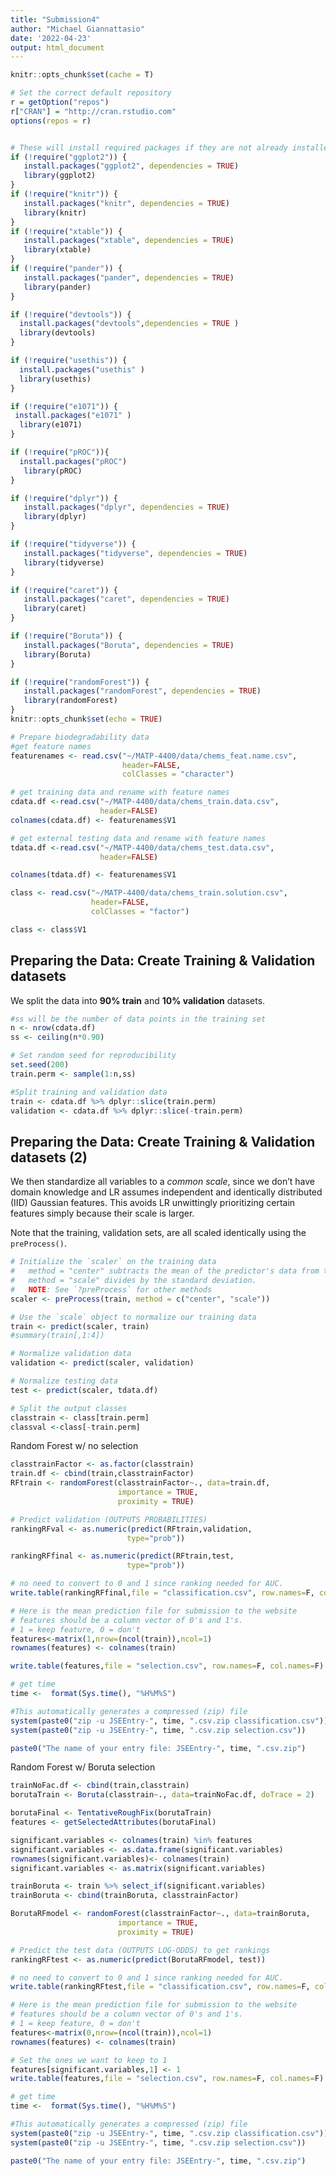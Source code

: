 ```yaml
---
title: "Submission4"
author: "Michael Giannattasio"
date: '2022-04-23'
output: html_document
---
```


```r
knitr::opts_chunk$set(cache = T)

# Set the correct default repository
r = getOption("repos")
r["CRAN"] = "http://cran.rstudio.com"
options(repos = r)


# These will install required packages if they are not already installed
if (!require("ggplot2")) {
   install.packages("ggplot2", dependencies = TRUE)
   library(ggplot2)
}
if (!require("knitr")) {
   install.packages("knitr", dependencies = TRUE)
   library(knitr)
}
if (!require("xtable")) {
   install.packages("xtable", dependencies = TRUE)
   library(xtable)
}
if (!require("pander")) {
   install.packages("pander", dependencies = TRUE)
   library(pander)
}

if (!require("devtools")) {
  install.packages("devtools",dependencies = TRUE ) 
  library(devtools)
}

if (!require("usethis")) {
  install.packages("usethis" ) 
  library(usethis)
}

if (!require("e1071")) {
 install.packages("e1071" ) 
  library(e1071)
}

if (!require("pROC")){
  install.packages("pROC")
   library(pROC)
} 

if (!require("dplyr")) {
   install.packages("dplyr", dependencies = TRUE)
   library(dplyr)
}

if (!require("tidyverse")) {
   install.packages("tidyverse", dependencies = TRUE)
   library(tidyverse)
}

if (!require("caret")) {
   install.packages("caret", dependencies = TRUE)
   library(caret)
}

if (!require("Boruta")) {
   install.packages("Boruta", dependencies = TRUE)
   library(Boruta)
}

if (!require("randomForest")) {
   install.packages("randomForest", dependencies = TRUE)
   library(randomForest)
}
knitr::opts_chunk$set(echo = TRUE)
```


```r
# Prepare biodegradability data 
#get feature names 
featurenames <- read.csv("~/MATP-4400/data/chems_feat.name.csv",
                         header=FALSE, 
                         colClasses = "character")

# get training data and rename with feature names
cdata.df <-read.csv("~/MATP-4400/data/chems_train.data.csv",
                    header=FALSE)
colnames(cdata.df) <- featurenames$V1

# get external testing data and rename with feature names
tdata.df <-read.csv("~/MATP-4400/data/chems_test.data.csv",
                    header=FALSE) 

colnames(tdata.df) <- featurenames$V1

class <- read.csv("~/MATP-4400/data/chems_train.solution.csv",
                  header=FALSE, 
                  colClasses = "factor") 

class <- class$V1
```

## Preparing the Data: Create Training & Validation datasets

We split the data into **90% train** and **10% validation** datasets.

\tiny
```r
#ss will be the number of data points in the training set
n <- nrow(cdata.df)
ss <- ceiling(n*0.90)

# Set random seed for reproducibility
set.seed(200)
train.perm <- sample(1:n,ss)

#Split training and validation data
train <- cdata.df %>% dplyr::slice(train.perm) 
validation <- cdata.df %>% dplyr::slice(-train.perm) 
```

## Preparing the Data: Create Training & Validation datasets (2)

We then standardize all variables to a _common scale_, since we don't have domain knowledge and LR assumes independent and identically distributed (IID) Gaussian features. This avoids LR unwittingly prioritizing certain features simply because their scale is larger.  

Note that the training, validation sets, are all scaled identically using the `preProcess()`.

\tiny
```r
# Initialize the `scaler` on the training data
#   method = "center" subtracts the mean of the predictor's data from the predictor values
#   method = "scale" divides by the standard deviation.
#   NOTE: See `?preProcess` for other methods
scaler <- preProcess(train, method = c("center", "scale")) 

# Use the `scale` object to normalize our training data
train <- predict(scaler, train) 
#summary(train[,1:4])

# Normalize validation data
validation <- predict(scaler, validation) 

# Normalize testing data
test <- predict(scaler, tdata.df) 

# Split the output classes
classtrain <- class[train.perm]
classval <-class[-train.perm]
```

Random Forest w/ no selection
```r
classtrainFactor <- as.factor(classtrain)
train.df <- cbind(train,classtrainFactor)
RFtrain <- randomForest(classtrainFactor~., data=train.df, 
                        importance = TRUE,
                        proximity = TRUE)

# Predict validation (OUTPUTS PROBABILITIES)
rankingRFval <- as.numeric(predict(RFtrain,validation,
                          type="prob"))

rankingRFfinal <- as.numeric(predict(RFtrain,test,
                          type="prob"))
```

```r
# no need to convert to 0 and 1 since ranking needed for AUC.
write.table(rankingRFfinal,file = "classification.csv", row.names=F, col.names=F)
```

\tiny
```r
# Here is the mean prediction file for submission to the website 
# features should be a column vector of 0's and 1's. 
# 1 = keep feature, 0 = don't
features<-matrix(1,nrow=(ncol(train)),ncol=1)
rownames(features) <- colnames(train)

write.table(features,file = "selection.csv", row.names=F, col.names=F)
```

\tiny
```r
# get time
time <-  format(Sys.time(), "%H%M%S")

#This automatically generates a compressed (zip) file 
system(paste0("zip -u JSEEntry-", time, ".csv.zip classification.csv"))
system(paste0("zip -u JSEEntry-", time, ".csv.zip selection.csv"))

paste0("The name of your entry file: JSEEntry-", time, ".csv.zip")
```

Random Forest w/ Boruta selection
```r
trainNoFac.df <- cbind(train,classtrain)
borutaTrain <- Boruta(classtrain~., data=trainNoFac.df, doTrace = 2)

borutaFinal <- TentativeRoughFix(borutaTrain)
features <- getSelectedAttributes(borutaFinal)

significant.variables <- colnames(train) %in% features
significant.variables <- as.data.frame(significant.variables)
rownames(significant.variables)<- colnames(train)
significant.variables <- as.matrix(significant.variables)
```

```r
trainBoruta <- train %>% select_if(significant.variables)
trainBoruta <- cbind(trainBoruta, classtrainFactor)

BorutaRFmodel <- randomForest(classtrainFactor~., data=trainBoruta, 
                        importance = TRUE,
                        proximity = TRUE)
```

\tiny
```r
# Predict the test data (OUTPUTS LOG-ODDS) to get rankings
rankingRFtest <- as.numeric(predict(BorutaRFmodel, test))

# no need to convert to 0 and 1 since ranking needed for AUC.
write.table(rankingRFtest,file = "classification.csv", row.names=F, col.names=F)
```

\tiny
```r
# Here is the mean prediction file for submission to the website 
# features should be a column vector of 0's and 1's. 
# 1 = keep feature, 0 = don't
features<-matrix(0,nrow=(ncol(train)),ncol=1)
rownames(features) <- colnames(train)

# Set the ones we want to keep to 1
features[significant.variables,1] <- 1
write.table(features,file = "selection.csv", row.names=F, col.names=F)
```

\tiny
```r
# get time
time <-  format(Sys.time(), "%H%M%S")

#This automatically generates a compressed (zip) file 
system(paste0("zip -u JSEEntry-", time, ".csv.zip classification.csv"))
system(paste0("zip -u JSEEntry-", time, ".csv.zip selection.csv"))

paste0("The name of your entry file: JSEEntry-", time, ".csv.zip")
```
